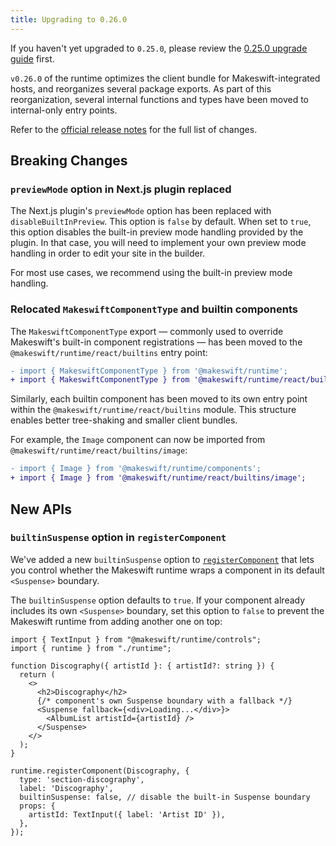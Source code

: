 ```yaml
---
title: Upgrading to 0.26.0
---
```


If you haven't yet upgraded to `0.25.0`, please review the [0.25.0 upgrade
guide](/developer/upgrading/0.25.0) first.

`v0.26.0` of the runtime optimizes the client bundle for Makeswift-integrated
hosts, and reorganizes several package exports. As part of this reorganization,
several internal functions and types have been moved to internal-only entry
points.

Refer to the [official release
notes](https://github.com/makeswift/makeswift/releases/tag/%40makeswift/runtime%400.26.0)
for the full list of changes.

## Breaking Changes

### `previewMode` option in Next.js plugin replaced

The Next.js plugin's `previewMode` option has been replaced with
`disableBuiltInPreview`. This option is `false` by default. When set to `true`,
this option disables the built-in preview mode handling provided by the plugin.
In that case, you will need to implement your own preview mode handling in order
to edit your site in the builder.

For most use cases, we recommend using the built-in preview mode handling.

### Relocated `MakeswiftComponentType` and builtin components

The `MakeswiftComponentType` export — commonly used to override Makeswift's
built-in component registrations — has been moved to the
`@makeswift/runtime/react/builtins` entry point:

```diff
- import { MakeswiftComponentType } from '@makeswift/runtime';
+ import { MakeswiftComponentType } from '@makeswift/runtime/react/builtins';
```

Similarly, each builtin component has been moved to its own entry point within
the `@makeswift/runtime/react/builtins` module. This structure enables better
tree-shaking and smaller client bundles.

For example, the `Image` component can now be imported from
`@makeswift/runtime/react/builtins/image`:

```diff
- import { Image } from '@makeswift/runtime/components';
+ import { Image } from '@makeswift/runtime/react/builtins/image';
```

## New APIs

### `builtinSuspense` option in `registerComponent`

We've added a new `builtinSuspense` option to [`registerComponent`](/developer/reference/runtime/register-component)
that lets you control whether the Makeswift runtime wraps a component in its
default `<Suspense>` boundary.

The `builtinSuspense` option defaults to `true`. If your component already
includes its own `<Suspense>` boundary, set this option to `false` to prevent
the Makeswift runtime from adding another one on top:

```tsx
import { TextInput } from "@makeswift/runtime/controls";
import { runtime } from "./runtime";

function Discography({ artistId }: { artistId?: string }) {
  return (
    <>
      <h2>Discography</h2>
      {/* component's own Suspense boundary with a fallback */}
      <Suspense fallback={<div>Loading...</div>}>
        <AlbumList artistId={artistId} />
      </Suspense>
    </>
  );
}

runtime.registerComponent(Discography, {
  type: 'section-discography',
  label: 'Discography',
  builtinSuspense: false, // disable the built-in Suspense boundary
  props: {
    artistId: TextInput({ label: 'Artist ID' }),
  },
});
```
